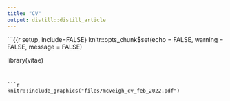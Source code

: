 ```yaml
---
title: "CV"
output: distill::distill_article
---
```


```{{r setup, include=FALSE}
knitr::opts_chunk$set(echo = FALSE, warning = FALSE, message = FALSE)

library(vitae)
```


```r

knitr::include_graphics("files/mcveigh_cv_feb_2022.pdf")


```




